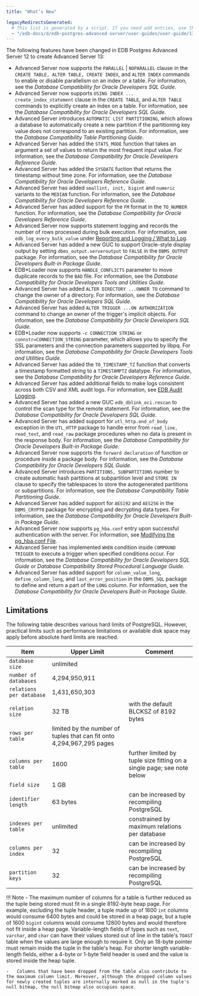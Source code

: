 ```yaml
---
title: "What’s New"

legacyRedirectsGenerated:
  # This list is generated by a script. If you need add entries, use the `legacyRedirects` key.
  - "/edb-docs/d/edb-postgres-advanced-server/user-guides/user-guide/13/introduction.html"
---
```


The following features have been changed in EDB Postgres Advanced Server 12 to create Advanced Server 13:

-   Advanced Server now supports the `PARALLEL` | `NOPARALLEL` clause in the `CREATE TABLE, ALTER TABLE, CREATE INDEX`, and `ALTER INDEX` commands to enable or disable parallelism on an index or a table. For information, see the *Database Compatibility for Oracle Developers SQL Guide*.
-   Advanced Server now supports `USING INDEX ... create_index_statement` clause in the `CREATE TABLE`, and `ALTER TABLE` commands to explicitly create an index on a table. For information, see the *Database Compatibility for Oracle Developers SQL Guide*.
-   Advanced Server introduces `AUTOMATIC LIST PARTITIONING`, which allows a database to automatically create a new partition if the partitioning key value does not correspond to an existing partition. For information, see the *Database Compatibility Table Partitioning Guide*.
-   Advanced Server has added the `STATS_MODE` function that takes an argument a set of values to return the most frequent input value. For information, see the *Database Compatibility for Oracle Developers Reference Guide*.
-   Advanced Server has added the `SYSDATE` fuction that returns the timestamp without time zone. For information, see the *Database Compatibility for Oracle Developers Reference Guide*.
-   Advanced Server has added `smallint, init, bigint` and `numeric` variants to the `MEDIAN` function. For information, see the *Database Compatibility for Oracle Developers Reference Guide*.
-   Advanced Server has added support for the `FM` format in the `TO_NUMBER` function. For information, see the *Database Compatibility for Oracle Developers Reference Guide*.
-   Advanced Server now supports statement logging and records the number of rows processed during bulk execution. For information, see `edb_log_every_bulk_value` under [Reporting and Logging / What to Log](../03_database_administration/01_configuration_parameters/03_configuration_parameters_by_functionality/06_reporting_and_logging_what_to_log/#reporting_and_logging_what_to_log).
-   Advanced Server has added a new GUC to support Oracle-style display output by setting `dbms_output.serveroutput` to `FALSE` in the `DBMS_OUTPUT` package. For information, see the *Database Compatibility for Oracle Developers Built-in Package Guide*.
-   EDB\*Loader now supports `HANDLE_CONFLICTS` parameter to move duplicate records to the `BAD` file. For information, see the *Database Compatibility for Oracle Developers Tools and Utilities Guide*.
-   Advanced Server has added `ALTER DIRECTORY ...OWNER TO` command to change the owner of a directory. For information, see the *Database Compatibility for Oracle Developers SQL Guide*.
-   Advanced Server has added `ALTER TRIGGER ...ON AUTHORIZATION` command to change an owner of the trigger's implicit objects. For information, see the *Database Compatibility for Oracle Developers SQL Guide*.
-   EDB\*Loader now supports `-c CONNECTION STRING` or `connstr=CONNECTION_STRING` parameter, which allows you to specify the SSL parameters and the connection parameters supported by libpq. For information, see the *Database Compatibility for Oracle Developers Tools and Utilities Guide*.
-   Advanced Server has added the `TO_TIMESTAMP_TZ` function that converts a timestamp formatted string to a `TIMESTAMPTZ` datatype. For information, see the *Database Compatibility for Oracle Developers Reference Guide*.
-   Advanced Server has added additional fields to make logs consistent across both CSV and XML audit logs. For information, see [EDB Audit Logging](../03_database_administration/05_edb_audit_logging/#edb_audit_logging).
-   Advanced Server has added a new GUC `edb_dblink_oci.rescan` to control the scan type for the remote statement. For information, see the *Database Compatibility for Oracle Developers SQL Guide*.
-   Advanced Server has added support for `utl_http.end_of_body` exception in the `UTL_HTTP` package to handle error from `read_line, read_text`, and `read_raw` package procedures when no data is present in the response body. For information, see the *Database Compatibility for Oracle Developers Built-in Package Guide*.
-   Advanced Server now supports the `forward declaration` of function or procedure inside a package body. For information, see the *Database Compatibility for Oracle Developers SQL Guide*.
-   Advanced Server introduces `PARTITIONS, SUBPARTITIONS` number to create automatic hash partitions at subpartition level and `STORE IN` clause to specify the tablespaces to store the autogenerated partitions or subpartitions. For information, see the *Database Compatibility Table Partitioning Guide*.
-   Advanced Server has added support for `AES192` and `AES256` in the `DBMS_CRYPTO` package for encrypting and decrypting data types. For information, see the *Database Compatibility for Oracle Developers Built-in Package Guide*.
-   Advanced Server now supports `pg_hba.conf` entry upon successful authentication with the server. For information, see [Modifying the pg_hba.conf File](../03_database_administration/01_configuration_parameters/01_setting_new_parameters/#modifying_the_pg_hba_conf_file).
-   Advanced Server has implemented `WHEN` condition inside `COMPOUND TRIGGER` to execute a trigger when specified conditions occur. For information, see the *Database Compatibility for Oracle Developers SQL Guide* or *Database Compatibility Stored Procedural Language Guide*.
-   Advanced Server has added support for `column_value_long`, `define_column_long`, and `last_error_position` in the `DBMS_SQL` package to define and return a part of the `LONG` column. For information, see the *Database Compatibility for Oracle Developers Built-in Package Guide*.

## Limitations

The following table describes various hard limits of PostgreSQL. However, practical limits such as performance limitations or available disk space may apply before absolute hard limits are reached.

| Item                     | Upper Limit                                                           | Comment                                                                |
| ------------------------ | --------------------------------------------------------------------- | ---------------------------------------------------------------------- |
| `database size`          | unlimited                                                             |                                                                        |
| `number of databases`    | 4,294,950,911                                                         |                                                                        |
| `relations per database` | 1,431,650,303                                                         |                                                                        |
| `relation size`          | 32 TB                                                                 | with the default BLCKSZ of 8192 bytes                                  |
| `rows per table`         | limited by the number of tuples that can fit onto 4,294,967,295 pages |                                                                        |
| `columns per table`      | 1600                                                                  | further limited by tuple size fitting on a single page; see note below |
| `field size`             | 1 GB                                                                  |                                                                        |
| `identifier length`      | 63 bytes                                                              | can be increased by recompiling PostgreSQL                             |
| `indexes per table`      | unlimited                                                             | constrained by maximum relations per database                          |
| `columns per index`      | 32                                                                    | can be increased by recompiling PostgreSQL                             |
| `partition keys`         | 32                                                                    | can be increased by recompiling PostgreSQL                             |

!!! Note
    -   The maximum number of columns for a table is further reduced as the tuple being stored must fit in a single 8192-byte heap page. For example, excluding the tuple header, a tuple made up of 1600 `int` columns would consume 6400 bytes and could be stored in a heap page, but a tuple of 1600 `bigint` columns would consume 12800 bytes and would therefore not fit inside a heap page. Variable-length fields of types such as `text`, `varchar`, and `char` can have their values stored out of line in the table's `TOAST` table when the values are large enough to require it. Only an 18-byte pointer must remain inside the tuple in the table's heap. For shorter length variable-length fields, either a 4-byte or 1-byte field header is used and the value is stored inside the heap tuple.

    -   Columns that have been dropped from the table also contribute to the maximum column limit. Moreover, although the dropped column values for newly created tuples are internally marked as null in the tuple's null bitmap, the null bitmap also occupies space.
